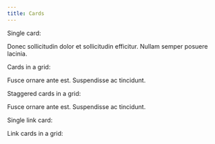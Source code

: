 ```yaml
---
title: Cards
---
```



Single card:

<Card title="In consectetur diam">
  Donec sollicitudin dolor et sollicitudin efficitur. Nullam semper posuere
  lacinia.
</Card>

Cards in a grid:

<CardGrid>
  <Card title="Lorem" icon="star">
    Fusce ornare ante est.
  </Card>
  <Card title="Ipsum" icon="moon">
    Suspendisse ac tincidunt.
  </Card>
</CardGrid>

Staggered cards in a grid:

<CardGrid stagger>
  <Card title="Lorem" icon="star">
    Fusce ornare ante est.
  </Card>
  <Card title="Ipsum" icon="moon">
    Suspendisse ac tincidunt.
  </Card>
</CardGrid>

Single link card:

<LinkCard
  title="In consectetur diam"
  description="Donec sollicitudin dolor et sollicitudin efficitur"
  href="#_"
/>

Link cards in a grid:

<CardGrid>
  <LinkCard title="Fusce ornare ante est" href="#_" />
  <LinkCard title="Suspendisse ac tincidunt" href="#_" />
</CardGrid>
